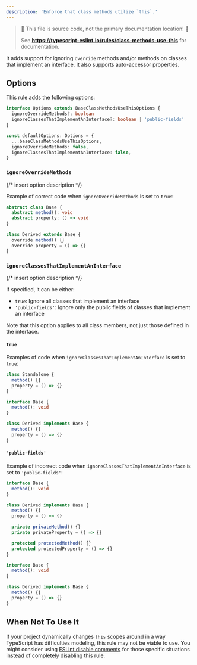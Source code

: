 ```yaml
---
description: 'Enforce that class methods utilize `this`.'
---
```



> 🛑 This file is source code, not the primary documentation location! 🛑
>
> See **https://typescript-eslint.io/rules/class-methods-use-this** for documentation.

It adds support for ignoring `override` methods and/or methods on classes that implement an interface. It also supports auto-accessor properties.

## Options

This rule adds the following options:

```ts
interface Options extends BaseClassMethodsUseThisOptions {
  ignoreOverrideMethods?: boolean
  ignoreClassesThatImplementAnInterface?: boolean | 'public-fields'
}

const defaultOptions: Options = {
  ...baseClassMethodsUseThisOptions,
  ignoreOverrideMethods: false,
  ignoreClassesThatImplementAnInterface: false,
}
```

### `ignoreOverrideMethods`

{/* insert option description */}

Example of correct code when `ignoreOverrideMethods` is set to `true`:

```ts option='{ "ignoreOverrideMethods": true }' showPlaygroundButton
abstract class Base {
  abstract method(): void
  abstract property: () => void
}

class Derived extends Base {
  override method() {}
  override property = () => {}
}
```

### `ignoreClassesThatImplementAnInterface`

{/* insert option description */}

If specified, it can be either:

- `true`: Ignore all classes that implement an interface
- `'public-fields'`: Ignore only the public fields of classes that implement an interface

Note that this option applies to all class members, not just those defined in the interface.

#### `true`

Examples of code when `ignoreClassesThatImplementAnInterface` is set to `true`:

<Tabs>
<TabItem value="❌ Incorrect">

```ts option='{ "ignoreClassesThatImplementAnInterface": true }' showPlaygroundButton
class Standalone {
  method() {}
  property = () => {}
}
```

</TabItem>
<TabItem value="✅ Correct">

```ts option='{ "ignoreClassesThatImplementAnInterface": true }' showPlaygroundButton
interface Base {
  method(): void
}

class Derived implements Base {
  method() {}
  property = () => {}
}
```

</TabItem>
</Tabs>

#### `'public-fields'`

Example of incorrect code when `ignoreClassesThatImplementAnInterface` is set to `'public-fields'`:

<Tabs>
<TabItem value="❌ Incorrect">

```ts option='{ "ignoreClassesThatImplementAnInterface": "public-fields" }' showPlaygroundButton
interface Base {
  method(): void
}

class Derived implements Base {
  method() {}
  property = () => {}

  private privateMethod() {}
  private privateProperty = () => {}

  protected protectedMethod() {}
  protected protectedProperty = () => {}
}
```

</TabItem>
<TabItem value="✅ Correct">

```ts option='{ "ignoreClassesThatImplementAnInterface": "public-fields" }'
interface Base {
  method(): void
}

class Derived implements Base {
  method() {}
  property = () => {}
}
```

</TabItem>
</Tabs>

## When Not To Use It

If your project dynamically changes `this` scopes around in a way TypeScript has difficulties modeling, this rule may not be viable to use.
You might consider using [ESLint disable comments](https://eslint.org/docs/latest/use/configure/rules#using-configuration-comments-1) for those specific situations instead of completely disabling this rule.
